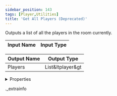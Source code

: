 ```yaml
---
sidebar_position: 143
tags: [Player,Utilities]
title: 'Get All Players (Deprecated)'
---
```


Outputs a list of all the players in the room currently.



<IChip uuid="09b0bf5b-95df-474b-b81a-4e8e2c78ed0a" />

| Input Name | Input Type |
|-----------|-----------|

| Output Name | Output Type |
|-----------|-----------|
| Players | List&ltplayer&gt |


<details>
  <summary>Properties</summary>
  <div>
    <div>
    <table>
      <thead>
        <tr>
          <th>Room availability:</th>
          <th>Available everywhere</th>
        </tr>
        <tr>
          <th>Is beta required?</th>
          <th>No</th>
        </tr>
        <tr>
          <th>Is this chip a trolling risk?</th>
          <th>No</th>
        </tr>
        <tr>
          <th>Is this chip a role assignment risk?</th>
          <th>No</th>
        </tr>
        <tr>
          <th>Chip UUID</th>
          <th>09b0bf5b-95df-474b-b81a-4e8e2c78ed0a</th>
        </tr>
      </thead>
    </table>
    </div>
  </div>
</details>

._extrainfo